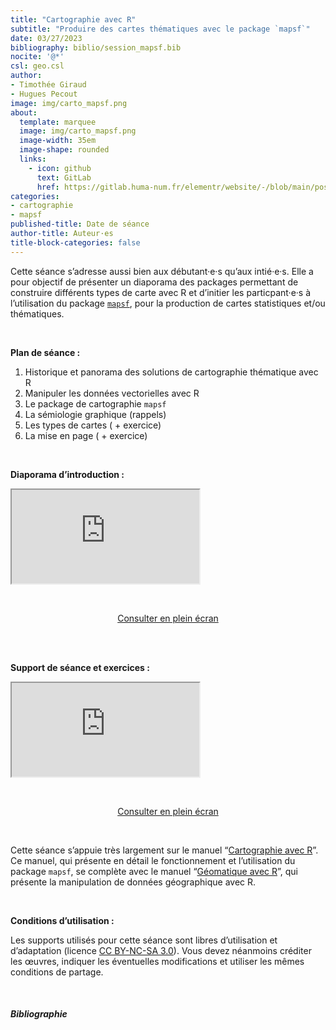 ```yaml
---
title: "Cartographie avec R"
subtitle: "Produire des cartes thématiques avec le package `mapsf`"
date: 03/27/2023
bibliography: biblio/session_mapsf.bib
nocite: '@*'
csl: geo.csl
author: 
- Timothée Giraud
- Hugues Pecout
image: img/carto_mapsf.png
about:
  template: marquee
  image: img/carto_mapsf.png
  image-width: 35em
  image-shape: rounded
  links:
    - icon: github
      text: GitLab
      href: https://gitlab.huma-num.fr/elementr/website/-/blob/main/posts/seance5_carto_mapsf.qmd
categories: 
- cartographie
- mapsf
published-title: Date de séance
author-title: Auteur·es
title-block-categories: false
---
```


Cette séance s'adresse aussi bien aux débutant·e·s qu'aux intié·e·s. Elle a pour objectif de présenter un diaporama des packages permettant de construire différents types de carte avec R et d'initier les particpant·e·s à l'utilisation du package [`mapsf`](https://riatelab.github.io/mapsf/), pour la production de cartes statistiques et/ou thématiques.

\

**Plan de séance :**

1.  Historique et panorama des solutions de cartographie thématique avec R
2.  Manipuler les données vectorielles avec R
3.  Le package de cartographie `mapsf`
4.  La sémiologie graphique (rappels)
5.  Les types de cartes ( + exercice)
6.  La mise en page ( + exercice)

\

**Diaporama d'introduction :**

::: diapo
<iframe class="slide" src="https://elementr.gitpages.huma-num.fr/session_cartographie/panorama/#/title-slide">

</iframe>
:::

\

<center><a href="https://elementr.gitpages.huma-num.fr/session_cartographie/panorama/#/title-slide" class="btn btn-outline-success" role="button" aria-disabled="true"><i class="bi bi-eye"></i> Consulter en plein écran</a></center>

\
\

**Support de séance et exercices :**

::: quartodoc
<iframe class="slide2" src="https://elementr.gitpages.huma-num.fr/session_cartographie/tutoriel/">

</iframe>
:::

\

<center><a href="https://elementr.gitpages.huma-num.fr/session_cartographie/tutoriel/" class="btn btn-outline-success" role="button" aria-disabled="true"><i class="bi bi-eye"></i> Consulter en plein écran</a></center>

\

::: callout-note
Cette séance s'appuie très largement sur le manuel "[Cartographie avec R](https://rcarto.github.io/cartographie_avec_r/)".\
Ce manuel, qui présente en détail le fonctionnement et l'utilisation du package `mapsf`, se complète avec le manuel "[Géomatique avec R](https://rcarto.github.io/geomatique_avec_r/)", qui présente la manipulation de données géographique avec R.
:::

\

**Conditions d'utilisation :**

Les supports utilisés pour cette séance sont libres d'utilisation et d'adaptation (licence [CC BY-NC-SA 3.0](https://creativecommons.org/licenses/by-nc-sa/3.0/fr/)). Vous devez néanmoins créditer les œuvres, indiquer les éventuelles modifications et utiliser les mêmes conditions de partage.

\

##### Bibliographie

::: {#refs}
:::
